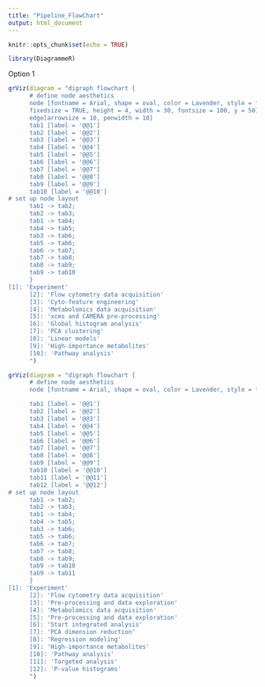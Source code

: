 ```yaml
---
title: "Pipeline_FlowChart"
output: html_document
---
```


```r
knitr::opts_chunk$set(echo = TRUE)
```

```r
library(DiagrammeR)
```


Option 1
```r
grViz(diagram = "digraph flowchart {
      # define node aesthetics
      node [fontname = Arial, shape = oval, color = Lavender, style = filled,
      fixedsize = TRUE, height = 4, width = 30, fontsize = 100, y = 50]   
      edge[arrowsize = 10, penwidth = 10]
      tab1 [label = '@@1']
      tab2 [label = '@@2']
      tab3 [label = '@@3']
      tab4 [label = '@@4']
      tab5 [label = '@@5']
      tab6 [label = '@@6']
      tab7 [label = '@@7']
      tab8 [label = '@@8']
      tab9 [label = '@@9']
      tab10 [label = '@@10']
# set up node layout
      tab1 -> tab2;
      tab2 -> tab3;
      tab1 -> tab4;
      tab4 -> tab5;
      tab3 -> tab6;
      tab5 -> tab6;
      tab6 -> tab7;
      tab7 -> tab8;
      tab8 -> tab9;
      tab9 -> tab10
      }
[1]: 'Experiment'
      [2]: 'Flow cytometry data acquisition'
      [3]: 'Cyto-feature engineering'
      [4]: 'Metabolomics data acquisition'
      [5]: 'xcms and CAMERA pre-processing'
      [6]: 'Global histogram analysis'
      [7]: 'PCA clustering'
      [8]: 'Linear models'
      [9]: 'High-importance metabolites'
      [10]: 'Pathway analysis'
      ")
```

```r
grViz(diagram = "digraph flowchart {
      # define node aesthetics
      node [fontname = Arial, shape = oval, color = Lavender, style = filled]   

      tab1 [label = '@@1']
      tab2 [label = '@@2']
      tab3 [label = '@@3']
      tab4 [label = '@@4']
      tab5 [label = '@@5']
      tab6 [label = '@@6']
      tab7 [label = '@@7']
      tab8 [label = '@@8']
      tab9 [label = '@@9']
      tab10 [label = '@@10']
      tab11 [label = '@@11']
      tab12 [label = '@@12']
# set up node layout
      tab1 -> tab2;
      tab2 -> tab3;
      tab1 -> tab4;
      tab4 -> tab5;
      tab3 -> tab6;
      tab5 -> tab6;
      tab6 -> tab7;
      tab7 -> tab8;
      tab8 -> tab9;
      tab9 -> tab10
      tab9 -> tab11
      }
[1]: 'Experiment'
      [2]: 'Flow cytometry data acquisition'
      [3]: 'Pre-processing and data exploration'
      [4]: 'Metabolomics data acquisition'
      [5]: 'Pre-processing and data exploration'
      [6]: 'Start integrated analysis'
      [7]: 'PCA dimension reduction'
      [8]: 'Regression modeling'
      [9]: 'High-importance metabolites'
      [10]: 'Pathway analysis'
      [11]: 'Targeted analysis'
      [12]: 'P-value histograms'
      ")
```